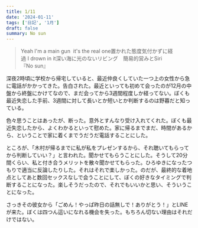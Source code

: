 ```yaml
---
title: 1/11
date: '2024-01-11'
tags: ['日記', '1月']
draft: false
summary: No sun
---
```

<blockquote class="p-4 my-4 border-s-4 border-gray-300 bg-gray-50 dark:border-gray-500 dark:bg-gray-800">
<p class=" text-sm not-italic  leading-relaxed text-gray-900 dark:text-white">Yeah I'm a main gun  it's the real one置かれた態度気付かずに経過 I drown in it深い海に光のないリビング　簡易的営みとSiri<br/>『No sun』</p>
</blockquote>

深夜2時頃に学校から帰宅していると、最近仲良くしていた一つ上の女性から急に電話がかかってきた。告白された。最近といっても初めて会ったのが12月の中盤から終盤にかけてなので、まだ会ってから3週間程度しか経ってない。ぼくも最近失恋した手前、3週間に対して長いとか短いとか判断するのは野暮だと知っている。

色々思うことはあったが、断った。意外とすんなり受け入れてくれた。ぼくも最近失恋したから、よくわかるといって慰めた。家に帰るまでまだ、時間があるから、ということで家に着くまでうだうだ電話することにした。

ところが、「木村が帰るまでに私が私をプレゼンするから、それ聴いてもらってから判断していい？」と言われた。聞かせてもらうことにした。そうして20分間くらい、私と付き合うメリットを散々聞かせてもらった。ひろゆきになったつもりで適当に反論したりした。それはそれで楽しかった。のだが、最終的な着地点としてあと数回セックスなしで会うことにして、ぼくの好きなタイミングで判断することになった。楽しそうだったので、それでもいいかと思い、そういうことになった。

さっきその彼女から「ごめん！やっぱ昨日の話無しで！ありがとう！」とLINEが来た。ぼくは四つん這いになれる機会を失った。もちろん切ない理由はそれだけではない。
